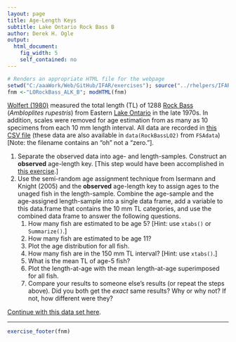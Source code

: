 ```yaml
---
layout: page
title: Age-Length Keys
subtitle: Lake Ontario Rock Bass B
author: Derek H. Ogle
output: 
  html_document: 
    fig_width: 5
    self_contained: no
---
```

```r
# Renders an appropriate HTML file for the webpage
setwd("C:/aaaWork/Web/GitHub/IFAR/exercises"); source("../rhelpers/IFARhelpers.R")
fnm <-"LORockBass_ALK_B"; modHTML(fnm)
```

[Wolfert (1980)](https://pubs.er.usgs.gov/publication/1000461) measured the total length (TL) of 1288 [Rock Bass](https://en.wikipedia.org/wiki/Rock_bass) (*Ambloplites rupestris*) from Eastern [Lake Ontario](https://en.wikipedia.org/wiki/Lake_Ontario) in the late 1970s.  In addition, scales were removed for age estimation from as many as 10 specimens from each 10 mm length interval.  All data are recorded in [this CSV file](data/RockBassLO2.csv) (these data are also available in  `data(RockBassLO2)` from `FSAdata`) [Note: the filename contains an "oh" not a "zero."].

1. Separate the observed data into age- and length-samples.  Construct an **observed** age-length key.  [This step would have been accomplished in [this exercise](LORockBass_ALK_A.html).]
1. Use the semi-random age assignment technique from Isermann and Knight (2005) and the **observed** age-length key to assign ages to the unaged fish in the length-sample.  Combine the age-sample and the age-assigned length-sample into a single data frame, add a variable to this data.frame that contains the 10 mm TL categories, and use the combined data frame to answer the following questions.
    1. How many fish are estimated to be age 5?  [Hint: use `xtabs()` or `Summarize()`.]
    1. How many fish are estimated to be age 11?
    1. Plot the age distribution for all fish.
    1. How many fish are in the 150 mm TL interval? [Hint: use `xtabs()`.]
    1. What is the mean TL of age-5 fish?
    1. Plot the length-at-age with the mean length-at-age superimposed for all fish.
    1. Compare your results to someone else's results (or repeat the steps above).  Did you both get the *exact* same results? Why or why not?  If not, how different were they?

[Continue with this data set here](LORockBass_Growth_A.html).

---
```r
exercise_footer(fnm)
```
